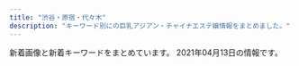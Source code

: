 ```yaml
---
title: "渋谷・原宿・代々木"
description: "キーワード別にの巨乳アジアン・チャイナエステ嬢情報をまとめました。"
---
```


新着画像と新着キーワードをまとめています。
2021年04月13日の情報です。

<DmmAffiliateIns />
<KeywordTable
  shops={
    [
    {
        "url": "http://ipidiw.com/beautifulgirl8/",
        "keywords": {},
        "img_links": [
            "http://ipidiw.com/beautifulgirl8/user_data/00000087.jpg",
            "http://ipidiw.com/beautifulgirl8/images/s_news.png",
            "http://ipidiw.com/beautifulgirl8/user_data/00000077.jpg",
            "http://ipidiw.com/beautifulgirl8/images/int2.jpg",
            "http://ipidiw.com/beautifulgirl8/images/s_pick.png",
            "http://ipidiw.com/beautifulgirl8/images/n1.jpg",
            "http://ipidiw.com/beautifulgirl8/images/s1.png",
            "http://ipidiw.com/beautifulgirl8/images/int1.jpg",
            "http://ipidiw.com/beautifulgirl8/user_data/00000098.jpg",
            "http://ipidiw.com/beautifulgirl8/images/top.png",
            "http://ipidiw.com/beautifulgirl8/user_data/00000095.jpg",
            "http://ipidiw.com/beautifulgirl8/images/n3.png",
            "http://ipidiw.com/beautifulgirl8/images/s_staff.jpg",
            "http://ipidiw.com/beautifulgirl8/images/s3.png",
            "http://ipidiw.com/beautifulgirl8/images/mobile.png",
            "http://ipidiw.com/beautifulgirl8/user_data/00000060.jpg",
            "http://ipidiw.com/beautifulgirl8/user_data/00000073.jpg"
        ],
        "station": "JR\u6e0b\u8c37\u99c5\u897f\u53e3",
        "name": "\u30d3\u30e5\u30fc\u30c6\u30a3\u30d5\u30eb\u30ac\u30fc\u30eb"
    },
    {
        "name": "\u68ee\u306e\u9999",
        "keywords": {
            "C": 19,
            "86": 12,
            "85": 4,
            "87": 8,
            "D": 24,
            "83": 4
        },
        "url": "http://kokoronosato.tyo.cm/",
        "station": "JR\u6e0b\u8c37\u99c5\u6771\u53e3",
        "img_links": [
            "http://kokoronosato.tyo.cm/images/room1.jpg",
            "http://kokoronosato.tyo.cm/photos/sites/15/2020/08/2020082205443766.jpg",
            "http://kokoronosato.tyo.cm/images/room3.jpg",
            "http://kokoronosato.tyo.cm/photos/sites/15/2020/08/2020082203135850.jpg",
            "http://kokoronosato.tyo.cm/images/themes/pink/line.png",
            "http://kokoronosato.tyo.cm/images/themes/pink/no2.png",
            "http://kokoronosato.tyo.cm/photos/sites/15/2019/07/2019072809470568.jpg",
            "http://menlog.net/link/menlog8831.jpg",
            "http://kokoronosato.tyo.cm/link/esthelove88-31.jpg",
            "http://kokoronosato.tyo.cm/link/massage-de_88_31.jpg",
            "http://kokoronosato.tyo.cm/images/themes/pink/s_pickup.png",
            "http://kokoronosato.tyo.cm/images/themes/pink/s_newface.png",
            "http://kokoronosato.tyo.cm/photos/sites/15/2019/07/2019072809445954.jpg",
            "http://kokoronosato.tyo.cm/link/walker88.jpg",
            "http://kokoronosato.tyo.cm/link/88x31b.jpg",
            "http://kokoronosato.tyo.cm/photos/sites/15/2019/07/2019072809465934.jpg",
            "http://kokoronosato.tyo.cm/photos/sites/15/2020/08/2020082205444313.jpg",
            "http://kokoronosato.tyo.cm/photos/sites/15/2020/08/2020082203150030.jpg",
            "http://kokoronosato.tyo.cm/images/themes/pink/s_staff.png",
            "http://kokoronosato.tyo.cm/images/room2.jpg",
            "http://kokoronosato.tyo.cm/images/themes/pink/s_ranking.png",
            "http://kokoronosato.tyo.cm/images/themes/pink/mobile.jpg",
            "http://kokoronosato.tyo.cm/images/themes/pink/r3.jpg",
            "http://kokoronosato.tyo.cm/images/themes/pink/s_link.png",
            "http://kokoronosato.tyo.cm/photos/sites/15/2020/08/2020082205444661.jpg",
            "http://kokoronosato.tyo.cm/images/themes/pink/s_news.png",
            "http://kokoronosato.tyo.cm/photos/sites/15/2019/07/2019072809450776.jpg",
            "http://kokoronosato.tyo.cm/link/e0016.jpg",
            "http://kokoronosato.tyo.cm/link/8831.jpg",
            "http://kokoronosato.tyo.cm/images/themes/pink/no1.png",
            "http://kokoronosato.tyo.cm/images/room4.jpg"
        ]
    },
    {
        "station": "JR\u6e0b\u8c37\u99c5",
        "name": "\u30a2\u30a4\u30b7\u30f3",
        "url": "http://www.aixin.co.jp/",
        "keywords": {},
        "img_links": [
            "http://www.aixin.co.jp/images/costume/4.png",
            "http://www.aixin.co.jp/images/staff/rushi/rushi.jpg",
            "http://www.aixin.co.jp/images/top_pic/top2.jpg",
            "http://www.aixin.co.jp/images/staff/ayaka/ayaka.jpg",
            "http://www.aixin.co.jp/images/price/tokusen.jpg",
            "http://www.aixin.co.jp/images/price/aroma.jpg",
            "http://www.aixin.co.jp/images/staff/miya/1.jpg",
            "http://www.aixin.co.jp/images/costume/1.png",
            "http://www.aixin.co.jp/images/staff/yuzu/yuzu.jpg",
            "http://www.aixin.co.jp/images/staff/ruru2/2.jpg",
            "http://www.aixin.co.jp/images/staff/chiemi/chiemi.jpg",
            "http://www.aixin.co.jp/images/wanted/wanted.png",
            "http://www.aixin.co.jp/images/price/hirou.jpg",
            "http://www.aixin.co.jp/images/costume/2.png",
            "http://www.aixin.co.jp/images/costume/6.png",
            "http://www.aixin.co.jp/images/costume/7.png",
            "http://www.aixin.co.jp/images/staff/rushi/1.jpg",
            "http://www.aixin.co.jp/images/price/long.jpg",
            "http://www.aixin.co.jp/images/map/google.png",
            "http://www.aixin.co.jp/images/staff/miki/2.jpg",
            "http://www.aixin.co.jp/images/costume/3.png",
            "http://www.aixin.co.jp/images/staff/ayaka/1.jpg",
            "http://www.aixin.co.jp/images/staff/chiemi/1.jpg",
            "http://www.aixin.co.jp/images/staff/ruru2/ruru2.jpg",
            "http://www.aixin.co.jp/images/staff/miki/miki.jpg",
            "http://www.aixin.co.jp/images/staff/miya/miya.jpg",
            "http://www.aixin.co.jp/images/top/top.jpg"
        ]
    },
    {
        "img_links": [
            "http://www.kaede-es.club/images/staff/2/riri.jpg",
            "http://www.kaede-es.club/images/shop/DSC_0086-300x199.jpg",
            "http://www.kaede-es.club/images/shop/DSC_0998-199x300.jpg",
            "http://www.kaede-es.club/images/index-tiba_09.jpg",
            "http://www.kaede-es.club/images/staff/neinei2.jpg",
            "http://www.kaede-es.club/images/shop/DSC_0087-221x300.jpg",
            "http://www.kaede-es.club/images/staff/2/momo.jpg",
            "http://www.kaede-es.club/images/staff/2/7.jpg",
            "http://www.kaede-es.club/images/index-tiba_10.jpg",
            "http://www.kaede-es.club/images/t-off-ico.jpg",
            "http://www.kaede-es.club/images/nav/nav-staff.jpg",
            "http://www.kaede-es.club/images/staff/6.jpg",
            "http://www.kaede-es.club/psd/off32.jpg",
            "http://www.kaede-es.club/images/nav/nav-sys.jpg",
            "http://www.kaede-es.club/images/staff/miki.jpg",
            "http://www.kaede-es.club/psd/off2-1.jpg",
            "http://www.kaede-es.club/images/nav/nav-job.jpg",
            "http://www.kaede-es.club/images/staff/mimi.jpg",
            "http://www.kaede-es.club/images/staff/4/yuyu2.jpg",
            "http://www.kaede-es.club/css/2.jpeg",
            "http://www.kaede-es.club/images/index-tiba_04.jpg",
            "http://www.kaede-es.club/images/staff/2/hana.jpg",
            "http://www.kaede-es.club/images/staff/4/sati.jpg",
            "http://www.kaede-es.club/images/index-tiba_02.jpg",
            "http://www.kaede-es.club/images/index-tiba_13.jpg"
        ],
        "url": "http://www.kaede-es.club/",
        "keywords": {},
        "station": "JR\u4ee3\u3005\u6728\u99c5",
        "name": "\u6953"
    },
    {
        "name": "Angel",
        "keywords": {
            "87": 6,
            "C": 2,
            "88": 2,
            "D": 8,
            "E": 4,
            "86": 6
        },
        "url": "http://angel.est.cm/",
        "station": "JR\u6e0b\u8c37\u99c5\u5bae\u76ca\u5742\u53e3",
        "img_links": [
            "http://angel.est.cm/photos/sites/23/2019/05/2019051010094748.jpg",
            "http://angel.est.cm/photos/sites/23/2019/05/2019051010094757.jpg",
            "http://angel.est.cm/photos/sites/23/2019/11/2019110102361631.jpg",
            "http://angel.est.cm/photos/sites/23/2018/10/2018100318475591.jpg",
            "http://angel.est.cm/photos/sites/23/2019/05/2019051010094759.jpg",
            "http://angel.est.cm/img/footer.png",
            "http://angel.est.cm/photos/sites/23/2019/05/2019051010094797.jpg",
            "http://angel.est.cm/img/r4.jpg",
            "http://angel.est.cm/img/r3.jpg",
            "http://angel.est.cm/img/r2.jpg",
            "http://angel.est.cm/img/r1.jpg",
            "http://angel.est.cm/photos/sites/23/2016/08/staff2.jpg",
            "http://angel.est.cm/img/top.png"
        ]
    },
    {
        "station": "JR\u6e0b\u8c37\u99c5\u30cf\u30c1\u516c\u53e3",
        "name": "\u9ec4\u91d1\u6d77\u5cb8",
        "keywords": {
            "85": 10,
            "83": 10,
            "D": 13,
            "C": 52,
            "E": 4,
            "86": 10,
            "87": 10,
            "84": 32
        },
        "url": "http://www.ogon.work/",
        "img_links": [
            "http://www.ogon.work/staff/ayumi3.jpg",
            "http://www.ogon.work/img/icon/new.jpg",
            "http://www.ogon.work/staff/aya1.jpg",
            "http://www.ogon.work/staff/hana1.jpg",
            "http://www.ogon.work/img/bana02.jpg",
            "http://www.ogon.work/staff/yuki1.jpg",
            "http://www.ogon.work/staff/sara1.jpg",
            "http://www.ogon.work/staff/ayumi2.jpg",
            "http://www.ogon.work/img/contentsbottom.png",
            "http://www.ogon.work/staff/momo1.jpg",
            "http://www.ogon.work/staff/yuki2.jpg",
            "http://www.ogon.work/img/s/s_qa.png",
            "http://www.ogon.work/img/bana03.jpg",
            "http://www.ogon.work/staff/ayumi1.jpg",
            "http://www.ogon.work/img/interior.jpg",
            "http://www.ogon.work/staff/tina1.jpg"
        ]
    },
    {
        "station": "JR\u6e0b\u8c37\u99c5\u30cf\u30c1\u516c\u53e3",
        "img_links": [
            "http://www.e-god.work/images/head.jpg",
            "http://www.e-god.work/images/sys2.jpg",
            "http://www.e-god.work/images/4.jpg",
            "http://www.e-god.work/images/sys1.jpg",
            "http://www.e-god.work/img/yuki1.jpg",
            "http://www.e-god.work/images/int2.jpg",
            "http://www.e-god.work/images/1.jpg",
            "http://www.e-god.work/images/interior_t.jpg",
            "http://www.e-god.work/img/eri1.jpg",
            "http://www.e-god.work/images/line.png",
            "http://www.e-god.work/images/info.jpg",
            "http://www.e-god.work/img/koko1.jpg",
            "http://www.e-god.work/images/2.jpg",
            "http://www.e-god.work/images/int1.jpg",
            "http://www.e-god.work/images/news.jpg",
            "http://www.e-god.work/img/koko2.jpg",
            "http://www.e-god.work/img/zb.jpg",
            "http://www.e-god.work/images/mobile.jpg",
            "http://www.e-god.work/images/staff_t.jpg",
            "http://www.e-god.work/images/ais.jpg",
            "http://www.e-god.work/images/tel.jpg"
        ],
        "url": "http://www.e-god.work/",
        "name": "\u30b9\u30ef\u30f3",
        "keywords": {}
    },
    {
        "keywords": {
            "87": 5,
            "E": 2,
            "86": 3,
            "F": 1,
            "88": 5,
            "C": 17,
            "85": 4,
            "D": 4
        },
        "img_links": [
            "http://awaawa-fairy.work/sp/img/line.jpg",
            "http://awaawa-fairy.work/sp/img/t-o.jpg",
            "http://awaawa-fairy.work/img/st4.png",
            "http://awaawa-fairy.work/img/st27.png",
            "http://awaawa-fairy.work/img/st26.png",
            "http://awaawa-fairy.work/img/sta17.png",
            "http://awaawa-fairy.work/img/st22.png",
            "http://awaawa-fairy.work/img/sta26.png",
            "http://awaawa-fairy.work/img/st017.png",
            "http://awaawa-fairy.work/img/st18.png",
            "http://awaawa-fairy.work/img/head.png",
            "http://awaawa-fairy.work/sp/img/tel.jpg",
            "http://awaawa-fairy.work/sp/img/pic.jpg",
            "http://awaawa-fairy.work/sp/img/t-r.jpg",
            "http://awaawa-fairy.work/img/st29.png",
            "http://awaawa-fairy.work/sp/img/sta29.png",
            "http://awaawa-fairy.work/img/sta29.png",
            "http://awaawa-fairy.work/sp/img/t-s.jpg",
            "http://awaawa-fairy.work/img/st018.png",
            "http://awaawa-fairy.work/sp/img/t-t.jpg",
            "http://awaawa-fairy.work/sp/img/add.jpg",
            "http://awaawa-fairy.work/sp/img/sta15.png",
            "http://awaawa-fairy.work/img/sta15.png",
            "http://awaawa-fairy.work/sp/img/t-a.jpg",
            "http://awaawa-fairy.work/img/st28.png",
            "http://awaawa-fairy.work/sp/img/sys.jpg",
            "http://awaawa-fairy.work/sp/img/botton.jpg",
            "http://awaawa-fairy.work/sp/img/pc.jpg",
            "http://awaawa-fairy.work/sp/img/sta22.png",
            "http://awaawa-fairy.work/sp/img/p-29.png",
            "http://awaawa-fairy.work/sp/img/sta27.png",
            "http://awaawa-fairy.work/img/sta28.png",
            "http://awaawa-fairy.work/sp/img/sta18.png",
            "http://awaawa-fairy.work/sp/img/tit.jpg",
            "http://awaawa-fairy.work/sp/img/time.jpg",
            "http://awaawa-fairy.work/sp/img/p-27.png",
            "http://awaawa-fairy.work/img/st15.png",
            "http://awaawa-fairy.work/sp/img/info.jpg",
            "http://awaawa-fairy.work/img/sta27.png",
            "http://awaawa-fairy.work/img/nos.png",
            "http://awaawa-fairy.work/img/sta22.png",
            "http://awaawa-fairy.work/sp/img/p-15.png",
            "http://awaawa-fairy.work/img/bottom.png",
            "http://awaawa-fairy.work/sp/img/sta28.png",
            "http://awaawa-fairy.work/sp/img/mv.jpg",
            "http://awaawa-fairy.work/img/mo.png",
            "http://awaawa-fairy.work/sp/img/p-26.png",
            "http://awaawa-fairy.work/sp/img/sta26.png",
            "http://awaawa-fairy.work/sp/img/sta17.png",
            "http://awaawa-fairy.work/img/st17.png",
            "http://awaawa-fairy.work/img/sta18.png"
        ],
        "name": "\u6ce1\u6ce1\u30d5\u30a7\u30a2\u30ea\u30fc",
        "station": "JR\u6e0b\u8c37\u99c5\u897f\u53e3",
        "url": "http://awaawa-fairy.work/"
    },
    {
        "keywords": {
            "D": 3,
            "C": 3,
            "85": 3,
            "86": 2,
            "87": 1
        },
        "name": "Honey",
        "url": "http://www.sarara-es.xyz",
        "img_links": [
            "http://www.sarara-es.xyz/images/shop/shop03.jpg",
            "http://www.sarara-es.xyz/images/face.png",
            "http://www.sarara-es.xyz/files/003.jpg",
            "http://www.sarara-es.xyz/files/006.jpg",
            "http://www.sarara-es.xyz/files/005.jpg",
            "http://www.sarara-es.xyz/images/shop/shop01.jpg",
            "http://www.sarara-es.xyz/files/002.jpg",
            "http://www.sarara-es.xyz/files/004.jpg",
            "http://www.sarara-es.xyz/images/r4.jpg",
            "http://www.sarara-es.xyz/images/s_link.png",
            "http://www.sarara-es.xyz/images/s_staff.png",
            "http://www.sarara-es.xyz/images/r2.jpg",
            "http://www.sarara-es.xyz/images/shop/shop02.jpg",
            "http://www.sarara-es.xyz/images/r5.jpg",
            "http://www.sarara-es.xyz/images/news.png",
            "http://www.sarara-es.xyz/images/shop/shop04.jpg",
            "http://www.sarara-es.xyz/images/pick.png",
            "http://www.sarara-es.xyz/images/bj2.jpg",
            "http://www.sarara-es.xyz/images/top.png",
            "http://www.sarara-es.xyz/files/001.jpg",
            "http://www.sarara-es.xyz/images/r1.jpg",
            "http://www.sarara-es.xyz/images/end.png"
        ],
        "station": "JR\u6e0b\u8c37\u99c5\u30cf\u30c1\u516c\u53e3"
    }
]
}
/>
<DmmAffiliateScript />

